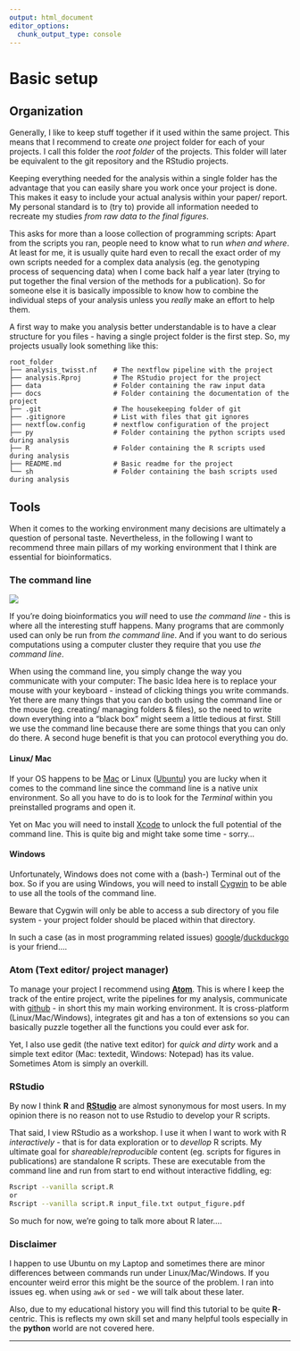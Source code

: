 ```yaml
---
output: html_document
editor_options:
  chunk_output_type: console
---
```


# Basic setup

## Organization

Generally, I like to keep stuff together if it used within the same project.
This means that I recommend to create *one* project folder for each of your projects.
I call this folder the *root folder* of the projects.
This folder will later be equivalent to the git repository and the RStudio projects.

Keeping everything needed for the analysis within a single folder has the advantage that you can easily share you work once your project is done.
This makes it easy to include your actual analysis within your paper/ report.
My personal standard is to (try to) provide all information needed to recreate my studies *from raw data to the final figures*.

This asks for more than a loose collection of programming scripts: Apart from the scripts you ran, people need to know what to run *when and where*.
At least for me, it is usually quite hard even to recall the exact order of my own scripts needed for a complex data analysis (eg. the genotyping process of sequencing data) when I come back half a year later (trying to put together the final version of the methods for a publication).
So for someone else it is basically impossible to know how to combine the individual steps of your analysis unless you *really* make an effort to help them.

A first way to make you analysis better understandable is to have a clear structure for you files - having a single project folder is the first step.
So, my projects usually look something like this:

```
root_folder
├── analysis_twisst.nf    # The nextflow pipeline with the project
├── analysis.Rproj        # The RStudio project for the project
├── data                  # Folder containing the raw input data
├── docs                  # Folder containing the documentation of the project
├── .git                  # The housekeeping folder of git
├── .gitignore            # List with files that git ignores
├── nextflow.config       # nextflow configuration of the project
├── py                    # Folder containing the python scripts used during analysis
├── R                     # Folder containing the R scripts used during analysis
├── README.md             # Basic readme for the project
└── sh                    # Folder containing the bash scripts used during analysis
```
## Tools

When it comes to the working environment many decisions are ultimately a question of personal taste.
Nevertheless, in the following I want to recommend three main pillars of my working environment that I think are essential for bioinformatics.

### The command line

![](cl.svg)

If you're doing bioinformatics you *will* need to use *the command line* - this is where all the interesting stuff happens.
Many programs that are commonly used can only be run from *the command line*.
And if you want to do serious computations using a computer cluster they require that you use *the command line*.

When using the command line, you simply change the way you communicate with your computer:
The basic Idea here is to replace your mouse with your keyboard - instead of clicking things you write commands.
Yet there are many things that you can do both using the command line or the mouse (eg. creating/ managing folders & files), so the need to write down everything into a "black box" might seem a little tedious at first. Still we use the command line because there are some things that you can only do there. A second huge benefit is that you can protocol everything you do.

#### Linux/ Mac

If your OS happens to be [Mac](https://support.apple.com/en-ca/guide/terminal/welcome/mac) or Linux ([Ubuntu](https://www.ubuntubeginner.com/ubuntu-terminal-basics/)) you are lucky when it comes to the command line since the command line is a native unix environment. So all you have to do is to look for the *Terminal* within you preinstalled programs and open it.

Yet on Mac you will need to install [Xcode](https://itunes.apple.com/us/app/xcode/id497799835?mt=12) to unlock the full potential of the command line.
This is quite big and might take some time - sorry...

#### Windows

Unfortunately, Windows does not come with a (bash-) Terminal out of the box.
So if you are using Windows, you will need to install [Cygwin](https://cygwin.com/) to be able to use all the tools of the command line.

Beware that Cygwin will only be able to access a sub directory of you file system - your project folder should be placed within that directory.


In such a case (as in most programming related issues) [google](https://www.google.com)/[duckduckgo](https://duckduckgo.com) is your friend....

### Atom (Text editor/ project manager)

To manage your project I recommend using [**Atom**](https://atom.io/).
This is where I keep the track of the entire project, write the pipelines for my analysis, communicate with [github](https://github.com/) - in short this my main working environment.
It is cross-platform (Linux/Mac/Windows), integrates git and has a ton of extensions so you can basically puzzle together all the functions you could ever ask for.

Yet, I also use gedit (the native text editor) for *quick and dirty* work and a simple text editor (Mac: textedit, Windows: Notepad) has its value.
Sometimes Atom is simply an overkill.

### RStudio

By now I think **R** and [**RStudio**](https://www.rstudio.com/) are almost synonymous for most users.
In my opinion there is no reason not to use Rstudio to develop your R scripts.

That said, I view RStudio as a workshop.
I use it when I want to work with R *interactively* - that is for data exploration or to *devellop* R scripts.
My ultimate goal for *shareable*/*reproducible* content (eg. scripts for figures in publications) are standalone R scripts.
These are executable from the command line and run from start to end without interactive fiddling, eg:

```sh
Rscript --vanilla script.R
or
Rscript --vanilla script.R input_file.txt output_figure.pdf
```

So much for now, we're going to talk more about R later....

### Disclaimer

I happen to use Ubuntu on my Laptop and sometimes there are minor differences between commands run under Linux/Mac/Windows.
If you encounter weird error this might be the source of the problem.
I ran into issues eg. when using `awk` or `sed` - we will talk about these later.

Also, due to my educational history you will find this tutorial to be quite **R**-centric.
This is reflects my own skill set and many helpful tools especially in the **python** world are not covered here.

--------